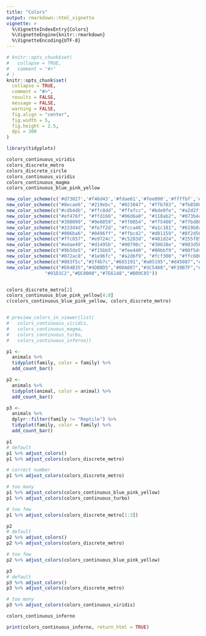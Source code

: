 ```yaml
---
title: "Colors"
output: rmarkdown::html_vignette
vignette: >
  %\VignetteIndexEntry{Colors}
  %\VignetteEngine{knitr::rmarkdown}
  %\VignetteEncoding{UTF-8}
---
```


```r
# knitr::opts_chunk$set(
#   collapse = TRUE,
#   comment = "#>"
# )
knitr::opts_chunk$set(
  collapse = TRUE,
  comment = "#>",
  results = FALSE,
  message = FALSE,
  warning = FALSE,
  fig.align = "center",
  fig.width = 5,
  fig.height = 2.5,
  dpi = 300
)

```

```r
library(tidyplots)
```

```r

colors_continuous_viridis
colors_discrete_metro
colors_discrete_circle
colors_continuous_viridis
colors_continuous_magma
colors_continuous_blue_pink_yellow

new_color_scheme(c('#d73027','#f46d43','#fdae61','#fee090','#ffffbf','#e0f3f8','#abd9e9','#74add1','#4575b4'))
new_color_scheme(c("#8ecae6", "#219ebc", "#023047", "#ffb703", "#fb8500"))
new_color_scheme(c("#cdb4db", "#ffc8dd", "#ffafcc", "#bde0fe", "#a2d2ff"))
new_color_scheme(c("#ef476f", "#ffd166", "#06d6a0", "#118ab2", "#073b4c"))
new_color_scheme(c("#390099", "#9e0059", "#ff0054", "#ff5400", "#ffbd00"))
new_color_scheme(c("#233d4d", "#fe7f2d", "#fcca46", "#a1c181", "#619b8a"))
new_color_scheme(c("#006ba6", "#0496ff", "#ffbc42", "#d81159", "#8f2d56"))
new_color_scheme(c("#ffc857", "#e9724c", "#c5283d", "#481d24", "#255f85"))
new_color_scheme(c("#edae49", "#d1495b", "#00798c", "#30638e", "#003d5b"))
new_color_scheme(c("#9b5de5", "#f15bb5", "#fee440", "#00bbf9", "#00f5d4"))
new_color_scheme(c("#072ac8", "#1e96fc", "#a2d6f9", "#fcf300", "#ffc600"))
new_color_scheme(c("#003f5c","#2f4b7c","#665191","#a05195","#d45087","#f95d6a","#ff7c43","#ffa600"))
new_color_scheme(c("#E64B35","#4DBBD5","#00A087","#3C5488","#F39B7F","#8491B4",
              "#91D1C2","#DC0000","#7E6148","#B09C85"))


colors_discrete_metro[2]
colors_continuous_blue_pink_yellow[4:8]
c(colors_continuous_blue_pink_yellow, colors_discrete_metro)


# preview_colors_in_viewer(list(
#   colors_continuous_viridis,
#   colors_continuous_magma,
#   colors_continuous_turbo,
#   colors_continuous_inferno))

p1 <- 
  animals %>%
  tidyplot(family, color = family) %>%
  add_count_bar()

p2 <- 
  animals %>%
  tidyplot(animal, color = animal) %>%
  add_count_bar()

p3 <- 
  animals %>%
  dplyr::filter(family != "Reptile") %>% 
  tidyplot(family, color = family) %>%
  add_count_bar()

p1
# default
p1 %>% adjust_colors()
p1 %>% adjust_colors(colors_discrete_metro)

# correct number
p1 %>% adjust_colors(colors_discrete_metro)

# too many
p1 %>% adjust_colors(colors_continuous_blue_pink_yellow)
p1 %>% adjust_colors(colors_continuous_turbo)

# too few
p1 %>% adjust_colors(colors_discrete_metro[1:3])

p2
# default
p2 %>% adjust_colors()
p2 %>% adjust_colors(colors_discrete_metro)

# too few
p2 %>% adjust_colors(colors_continuous_blue_pink_yellow)

p3
# default
p3 %>% adjust_colors()
p3 %>% adjust_colors(colors_discrete_metro)

# too many
p3 %>% adjust_colors(colors_continuous_viridis)

```

```r
colors_continuous_inferno
```

```r
print(colors_continuous_inferno, return_html = TRUE)
```
